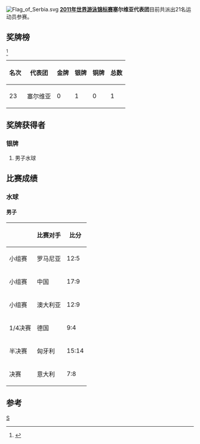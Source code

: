 [[Image:Flag_of_Serbia.svg|thumb]]
'''[[2011年世界游泳锦标赛|2011年世界游泳锦标赛]]塞尔维亚代表团'''目前共派出21名运动员参赛。

==奖牌榜==
<ref>{{cite web |url=http://www.shanghai-fina2011.com/medal/index.html |title=存档副本 |accessdate=2011-07-26 |deadurl=yes |archiveurl=https://web.archive.org/web/20110720093114/http://www.shanghai-fina2011.com/medal/index.html |archivedate=2011-07-20 }}</ref>
{| class="wikitable"
|-
! 名次 !! 代表团 !! 金牌 !! 银牌 !! 铜牌 !! 总数
|-
| 23 || 塞尔维亚 || 0 || 1 || 0 || 1
|}
==奖牌获得者==
===银牌===
#男子水球
==比赛成绩==
===水球===
====男子====
{| class="wikitable"
|-
!  !! 比赛对手 !! 比分
|-
| 小组赛 || 罗马尼亚  || 12:5 
|-
| 小组赛 || 中国 ||  17:9
|-
| 小组赛 || 澳大利亚  || 12:9 
|-
| 1/4决赛||德国||9:4
|-
|半决赛||匈牙利||15:14
|-
|决赛||意大利||7:8
|}
==参考==
<references/>
[[分类:2011年世界游泳锦标赛代表团|S]]
{{2011年世界游泳锦标赛代表团}}